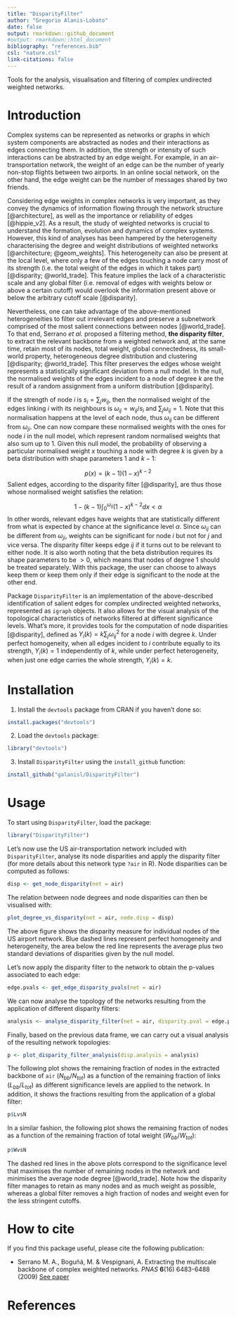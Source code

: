 ```yaml
---
title: "DisparityFilter"
author: "Gregorio Alanis-Lobato"
date: false
output: rmarkdown::github_document
#output: rmarkdown::html_document
bibliography: "references.bib"
csl: "nature.csl"
link-citations: false
---
```


Tools for the analysis, visualisation and filtering of complex undirected weighted networks.

# Introduction

Complex systems can be represented as networks or graphs in which system components are abstracted as nodes and their interactions as edges connecting them. In addition, the strength or intensity of such interactions can be abstracted by an edge weight. For example, in an air-transportation network, the weight of an edge can be the number of yearly non-stop flights between two airports. In an online social network, on the other hand, the edge weight can be the number of messages shared by two friends.

Considering edge weights in complex networks is very important, as they convey the dynamics of information flowing through the network structure [@architecture], as well as the importance or reliability of edges [@hippie_v2]. As a result, the study of weighted networks is crucial to understand the formation, evolution and dynamics of complex systems. However, this kind of analyses has been hampered by the heterogeneity characterising the degree and weight distributions of weighted networks [@architecture; @geom_weights]. This heterogeneity can also be present at the local level, where only a few of the edges touching a node carry most of its strength (i.e. the total weight of the edges in which it takes part) [@disparity; @world_trade]. This feature
implies the lack of a characteristic scale and any global filter (i.e. removal of edges with weights below or above a certain cutoff) would overlook the information present above or below the arbitrary cutoff scale [@disparity].

Nevertheless, one can take advantage of the above-mentioned heterogeneities to filter out irrelevant edges and preserve a subnetwork comprised of the most salient connections between nodes [@world_trade]. To that end, Serrano *et al.* proposed a filtering method, **the disparity filter**, to extract the relevant backbone from a weighted network and, at the same time, retain most of its nodes, total weight, global connectedness, its small-world property, heterogeneous degree distribution and clustering [@disparity; @world_trade]. This filter preserves the edges whose weight represents a statistically significant deviation from a null model. In the null, the normalised weights of the edges incident to a node of degree $k$ are the result of a random assignment from a uniform distribution [@disparity].

If the strength of node $i$ is $s_i = \sum_j w_{ij}$, then the normalised weight of the edges linking $i$ with its neighbours is $\omega_{ij} = w_{ij}/s_i$ and $\sum_j \omega_{ij} = 1$. Note that this normalisation happens at the level of each node, thus $\omega_{ij}$ can be different from $\omega_{ji}$. One can now compare these normalised weights with the ones for node $i$ in the null model, which represent random normalised weights that also sum up to 1. Given this null model, the probability of observing a particular normalised weight $x$ touching a node with degree $k$ is given by a beta distribution with shape parameters $1$ and $k-1$:

$$p(x) = (k - 1)(1 - x)^{k - 2}$$
Salient edges, according to the disparity filter [@disparity], are thus those whose normalised weight satisfies the relation:

$$1 - (k - 1)\int_0^{\omega_{ij}}(1- x)^{k - 2}dx < \alpha$$
In other words, relevant edges have weights that are statistically different from what is expected by chance at the significance level $\alpha$. Since $\omega_{ij}$ can be different from $\omega_{ji}$, weights can be significant for node $i$ but not for $j$ and vice versa. The disparity filter keeps edge $ij$ if it turns out to be relevant to either node. It is also worth noting that the beta distribution requires its shape parameters to be $> 0$, which means that nodes of degree $1$ should be treated separately. With this package, the user can choose to always keep them or keep them only if their edge is significant to the node at the other end.

Package `DisparityFilter` is an implementation of the above-described identification of salient edges for complex undirected weighted networks, represented as `igraph` objects. It also allows for the visual analysis of the topological characteristics of networks filtered at different significance levels. What's more, it provides tools for the computation of node disparities [@disparity], defined as $\Upsilon_i(k) = k\sum_j \omega_{ij}^2$ for a node $i$ with degree $k$. Under perfect homogeneity, when all edges incident to $i$ contribute equally to its strength, $\Upsilon_i(k) = 1$ independently of $k$, while under perfect heterogeneity, when just one edge carries the whole strength, $\Upsilon_i(k) = k$.

# Installation

1. Install the `devtools` package from CRAN if you haven't done so:

```r
install.packages("devtools")
```

2. Load the `devtools` package:

```r
library("devtools")
```

3. Install `DisparityFilter` using the `install_github` function:

```r
install_github("galanisl/DisparityFilter")
```

# Usage

To start using `DisparityFilter`, load the package:

```r
library("DisparityFilter")
```

Let's now use the US air-transportation network included with `DisparityFilter`, analyse its node disparities and apply the disparity filter (for more details about this network type `?air` in R). Node disparities can be computed as follows:

```r
disp <- get_node_disparity(net = air)
```

The relation between node degrees and node disparities can then be visualised with:

```r
plot_degree_vs_disparity(net = air, node.disp = disp)
```

The above figure shows the disparity measure for individual nodes of the US airport network. Blue dashed lines represent perfect homogeneity and heterogeneity, the area below the red line represents the average plus two standard deviations of disparities given by the null model.

Let's now apply the disparity filter to the network to obtain the p-values associated to each edge:

```r
edge.pvals <- get_edge_disparity_pvals(net = air)
```

We can now analyse the topology of the networks resulting from the application of different disparity filters:

```r
analysis <- analyse_disparity_filter(net = air, disparity.pval = edge.pvals, breaks = 100)
```

Finally, based on the previous data frame, we can carry out a visual analysis of the resulting network topologies:

```r
p <- plot_disparity_filter_analysis(disp.analysis = analysis)
```

The following plot shows the remaining fraction of nodes in the extracted backbone of `air` ($N_{bb}/N_{tot}$) as a function of the remaining fraction of links ($L_{bb}/L_{tot}$) as different significance levels are applied to the network. In addition, it shows the fractions resulting from the application of a global filter:

```r
p$LvsN
```

In a similar fashion, the following plot shows the remaining fraction of nodes as a function of the remaining fraction of total weight ($W_{bb}/W_{tot}$):

```r
p$WvsN
```

The dashed red lines in the above plots correspond to the significance level that maximises the number of remaining nodes in the network and minimises the average node degree [@world_trade]. Note how the disparity filter manages to retain as many nodes and as much weight as possible, whereas a global filter removes a high fraction of nodes and weight even for the less stringent cutoffs.

# How to cite

If you find this package useful, please cite the following publication:

- Serrano M. A., Boguñá, M. & Vespignani, A. Extracting the multiscale backbone of complex weighted networks. *PNAS* **6**(16) 6483-6488 (2009) [See paper](http://www.pnas.org/content/106/16/6483.full)

# References